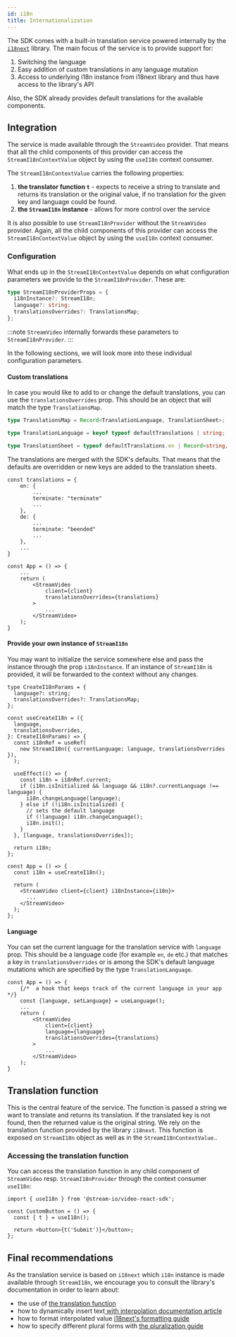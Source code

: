 ```yaml
---
id: i18n
title: Internationalization
---
```



The SDK comes with a built-in translation service powered internally by the [`i18next`](https://www.i18next.com/) library. The main focus of the service is to provide support for:

1. Switching the language
2. Easy addition of custom translations in any language mutation
3. Access to underlying i18n instance from i18next library and thus have access to the library's API

Also, the SDK already provides default translations for the available components.

<SDKSpecific name="react">

## Integration

The service is made available through the `StreamVideo` provider. That means that all the child components of this provider can access the `StreamI18nContextValue` object by using the `useI18n` context consumer.

The `StreamI18nContextValue` carries the following properties:

1. **the translator function `t`** - expects to receive a string to translate and returns its translation or the original value, if no translation for the given key and language could be found.
2. **the `StreamI18n` instance** - allows for more control over the service

It is also possible to use `StreamI18nProvider` without the `StreamVideo` provider. Again, all the child components of this provider can access the `StreamI18nContextValue` object by using the `useI18n` context consumer.

### Configuration

What ends up in the `StreamI18nContextValue` depends on what configuration parameters we provide to the `StreamI18nProvider`. These are:

```ts
type StreamI18nProviderProps = {
  i18nInstance?: StreamI18n;
  language?: string;
  translationsOverrides?: TranslationsMap;
};
```

:::note
`StreamVideo` internally forwards these parameters to `StreamI18nProvider`.
:::

In the following sections, we will look more into these individual configuration parameters.

#### Custom translations

In case you would like to add to or change the default translations, you can use the `translationsOverrides` prop. This should be an object that will match the type `TranslationsMap`.

```ts
type TranslationsMap = Record<TranslationLanguage, TranslationSheet>;

type TranslationLanguage = keyof typeof defaultTranslations | string;

type TranslationSheet = typeof defaultTranslations.en | Record<string, string>;
```

The translations are merged with the SDK's defaults. That means that the defaults are overridden or new keys are added to the translation sheets.

```tsx
const translations = {
    en: {
        ...
        terminate: "terminate"
        ...
    },
    de: {
        ...
        terminate: "beended"
        ...
    },
    ...
}

const App = () => {
    ...
    return (
        <StreamVideo
            client={client}
            translationsOverrides={translations}
        >
            ...
        </StreamVideo>
    );
}
```

#### Provide your own instance of `StreamI18n`

You may want to initialize the service somewhere else and pass the instance through the prop `i18nInstance`. If an instance of `StreamI18n` is provided, it will be forwarded to the context without any changes.

```tsx
type CreateI18nParams = {
  language?: string;
  translationsOverrides?: TranslationsMap;
};

const useCreateI18n = ({
  language,
  translationsOverrides,
}: CreateI18nParams) => {
  const i18nRef = useRef(
    new StreamI18n({ currentLanguage: language, translationsOverrides }),
  );

  useEffect(() => {
    const i18n = i18nRef.current;
    if (i18n.isInitialized && language && i18n?.currentLanguage !== language) {
      i18n.changeLanguage(language);
    } else if (!i18n.isInitialized) {
      // sets the default language
      if (!language) i18n.changeLanguage();
      i18n.init();
    }
  }, [language, translationsOverrides]);

  return i18n;
};

const App = () => {
  const i18n = useCreateI18n();

  return (
    <StreamVideo client={client} i18nInstance={i18n}>
      ...
    </StreamVideo>
  );
};
```

#### Language

You can set the current language for the translation service with `language` prop. This should be a language code (for example `en`, `de` etc.) that matches a key in `translationsOverrides` or is among the SDK's default language mutations which are specified by the type `TranslationLanguage`.

```tsx
const App = () => {
    {/*  a hook that keeps track of the current language in your app  */}
    const {language, setLanguage} = useLanguage();
    ...
    return (
        <StreamVideo
            client={client}
            language={language}
            translationsOverrides={translations}
        >
            ...
        </StreamVideo>
    );
}
```

</SDKSpecific>

## Translation function

This is the central feature of the service. The function is passed a string we want to translate and returns its translation. If the translated key is not found, then the returned value is the original string. We rely on the translation function provided by the library `i18next`. This function is exposed on `StreamI18n` object <SDKSpecific name="react">as well as in the `StreamI18nContextValue`.</SDKSpecific>.

<SDKSpecific name="react">

### Accessing the translation function

You can access the translation function in any child component of `StreamVideo` resp. `StreamI18nProvider` through the context consumer `useI18n`:

```tsx
import { useI18n } from '@stream-io/video-react-sdk';

const CustomButton = () => {
  const { t } = useI18n();

  return <button>{t('Submit')}</button>;
};
```

</SDKSpecific>

## Final recommendations

As the translation service is based on `i18next` which `i18n` instance is made available through `StreamI18n`, we encourage you to consult the library's documentation in order to learn about:

- the use of <a href="https://www.i18next.com/translation-function/essentials" target="_blank">the translation function</a>
- how to dynamically insert text<a href="https://www.i18next.com/translation-function/interpolation" target="_blank"> with interpolation documentation article</a>
- how to format interpolated value <a href="https://www.i18next.com/translation-function/formatting" target="_blank">i18next's formatting guide</a>
- how to specify different plural forms with <a href="https://www.i18next.com/translation-function/plurals" target="_blank">the pluralization guide</a>
